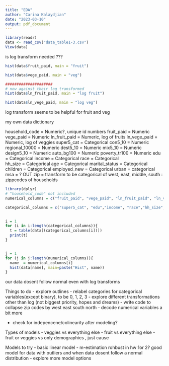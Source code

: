 ```yaml
---
title: "EDA"
author: "Carina Kalaydjian"
date: "2023-03-10"
output: pdf_document
---
```


```r
library(readr)
data <- read_csv("data_table1-3.csv")
View(data)
```

is log transform needed ???
```r
hist(data$fruit_paid, main = "fruit")

hist(data$vege_paid, main = "veg")

#####################
# now against their log transformed
hist(data$ln_fruit_paid, main = "log fruit")

hist(data$ln_vege_paid, main = "log veg")
```
log transform seems to be helpful for fruit and veg 

################################
my own data dictionary 

household_code = Numeric?, unique id numbers 
fruit_paid = Numeric
vege_paid = Numeric
ln_fruit_paid = Numeric, log of fruits
ln_vege_paid = Numeric, log of veggies
super5_cat = Categorical
con5_10 = Numeric
regional_10000 = Numeric
dest5_10 = Numeric
mix5_10 = Numeric
design5_10 = Numeric
auto_bg100 = Numeric
poverty_tr100 = Numeric
edu = Categorical 
income = Categorical
race = Categorical           
hh_size = Categorical
age = Categorical
marital_status = Categorical
children = Categorical
employed_new = Categorical
urban = categorical
msa = ? OUT
zip =  transform to be categorical of west, east, middle, south : zippcodes of households 
```r
library(dplyr)
# "household_code" not included 
numerical_columns = c("fruit_paid", "vege_paid", "ln_fruit_paid", "ln_vege_paid", "con5_10", "regional_10000", "dest5_10", "mix5_10", "design5_10", "auto_bg100","poverty_tr100")

categorical_columns = c("super5_cat", "edu","income", "race","hh_size","age","marital_status", "children", "employed_new", "urban", "zip")
 

i = 1
for (i in i:length(categorical_columns)){
  t = table(data[(categorical_columns[i])])
  print(t)
}


j = 1
for (j in j:length(numerical_columns)){
  name  = numerical_columns[i]
  hist(data[name], main=paste("Hist", name))
}


```
our data dosent follow normal even with log transforms 

Things to do
- explore outlines 
- relabel categories for categorical variables(except binary), to be 0, 1, 2, 3 
- explore different transformations other than log (not biggest priority, hopes and dreams)
- write code to collapse zip codes by west east south north 
- decode numerical variables a bit more 

- check for indepencene/colinearity after modeling?

Types of models 
- veggies vs everything else 
- fruit vs everything else 
- fruit or veggies vs only demographics , just cause 



Models to try 
- basic linear model 
- m-estimation rohbust in hw 1or 2? good model for data with outliers and when data dosent follow a normal distribution 
- explore more model options























